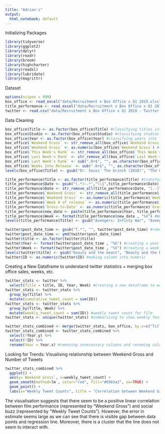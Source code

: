 ```yaml
---
title: "Adrian's"
output:
  html_notebook: default
---
```


Initializing Packages
```r
library(tidyverse)
library(ggplot2)
library(dplyr)
library(readr)
library(broom)
library(highcharter)
library(readxl)
library(lubridate)
library(magrittr)
```

Dataset 
```r
options(scipen = 999)
box_office <- read_excel("data/Recruitment x Box Office x Q1 2019.xlsx", sheet = 1)
title_performance <- read_excel("data/Recruitment x Box Office x Q1 2019.xlsx", sheet = 2)
twitter <- read.csv("data/Recruitment x Box Office x Q1 2019 - Twitter.csv", sep="\t", header=TRUE, fill = TRUE)
```

Data Cleaning
```r
box_office$Title <- as.factor(box_office$Title) #classifying titles into factors
box_office$Studio <- as.factor(box_office$Studio) #classifying studios into factors
box_office$Year <- as.factor(box_office$Year) #classifying years into factors
box_office$`Weekend Gross` <- str_remove_all(box_office$`Weekend Gross`, "[AU$,]") #removing obstructive strings
box_office$`Weekend Gross` <- as.numeric(box_office$`Weekend Gross`) #transforming column into numeric
box_office$`This Week's Rank` <- str_remove_all(box_office$`This Week's Rank`, "N-") #removing obstructive strings
box_office$`Last Week's Rank` <- str_remove_all(box_office$`Last Week's Rank`, "[N-]") #removing obstructive strings
box_office$`Last Week's Rank` <- sub(".0+$", "", as.character(box_office$`Last Week's Rank`)) #removing obstructive strings
box_office$`Weeks Into Release` <- sub(".0+$", "", as.character(box_office$`Weeks Into Release`)) #removing obstructive strings
levels(box_office$Title) <- gsub("Dr. Seuss' The Grinch (2018)", "The Grinch", levels(box_office$Title)) #making titles consistent

title_performance$Title <- as.factor(title_performance$Title) #transforming title into factor
title_performance$Date <- gsub("(.*)–.*","\\1",title_performance$Date) #removing obstructive strings
title_performance$Date <- str_remove_all(title_performance$Date, "[.-]") #removing obstructive strings
title_performance$`Weekend Gross` <- str_remove_all(title_performance$`Weekend Gross`, "[.0]") #removing obstructive strings
title_performance$`Weekend Gross` <- as.numeric(title_performance$`Weekend Gross`)
title_performance$`Week # of release` <- as.numeric(title_performance$`Week # of release`) #transforming column into numeric
title_performance$`Gross-to-Date` <- as.numeric(title_performance$`Gross-to-Date`)
title_performance$new_date <- paste(title_performance$Year, title_performance$Date, sep="-") %>% ymd() %>% as.Date() #making it into date
title_performance$Week <- format(title_performance$new_date , "%V") #Week of the year
levels(title_performance$Title) <- gsub("Avengers: Infinty War", "Avengers Infinity War", levels(title_performance$Title)) #title consistency

twitter$post_date_time <- gsub("T.*", "", twitter$post_date_time) #remove details on time
twitter$post_date_time <- ymd(twitter$post_date_time)
twitter$title <- as.factor(twitter$title)
twitter$Year <- format(twitter$post_date_time , "%G") #creating a year column
twitter$Week <- format(twitter$post_date_time , "%V") #creating a week of the year column
levels(twitter$title) <- gsub("beauty and the beast", "Beauty and the Beast", levels(twitter$title)) #title consistency
twitter$ID <- as.numeric(twitter$ID) #making column into numeric
```

Creating a New Dataframe to understand twitter statistics + merging box office sales, weeks, etc. 
```r
twitter_stats <- twitter %>%
  select(Title = title, ID, Year, Week) #Creating a new dataframe to work with Twitter Data
twitter_stats <- twitter_stats %>%
  group_by(Title) %>%
  mutate(cumulative_tweet_count = sum(ID))
twitter_stats <- twitter_stats %>%
  group_by(Title, Week) %>%
  mutate(weekly_tweet_count = sum(ID)) #weekly tweet count for film
twitter_stats <- unique(twitter_stats) #summarizing to show weekly features by selecting unique traits in dataset (which are the weekly differences)

twitter_stats_combined <- merge(twitter_stats, box_office, by.x=c("Title", "Week"), by.y=c("Title", "Week")) #combining twitter statistics with box office performance
twitter_stats_combined <- twitter_stats_combined %>% 
  select(!Year.y) %>%
  select(!ID) %>%
  rename(Year = Year.x) #removing unnecessary columns and renaming columns
```

Looking for Trends: Visualising relationship between Weekend Gross and Number of Tweets
```r
twitter_stats_combined %>% 
  ggplot() +
  aes(y=`Weekend Gross`, x=weekly_tweet_count) +
  geom_smooth(method=lm , color="red", fill="#69b3a2", se=TRUE) +
  geom_point() +
  labs(x="Weekly Tweet Counts", title = "Correlation between Weekend Gross and Weekly Tweet Counts") 
```

The visualisation suggests that there seem to be a positive linear correlation between film performance (represented by "Weekend Gross") and social buzz (represented by "Weekly Tweet Counts"). However, the error in estimate seems large as we can see that there is visible gap between data points and regression line. Moreover, there is a cluster that the line does not seem to interact with. 
